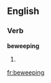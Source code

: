 ==English==

===Verb===
'''beweeping'''

# {{present participle of|beweep}}
{{count page|[[Wiktionary:Page count]]}}

[[fr:beweeping]]